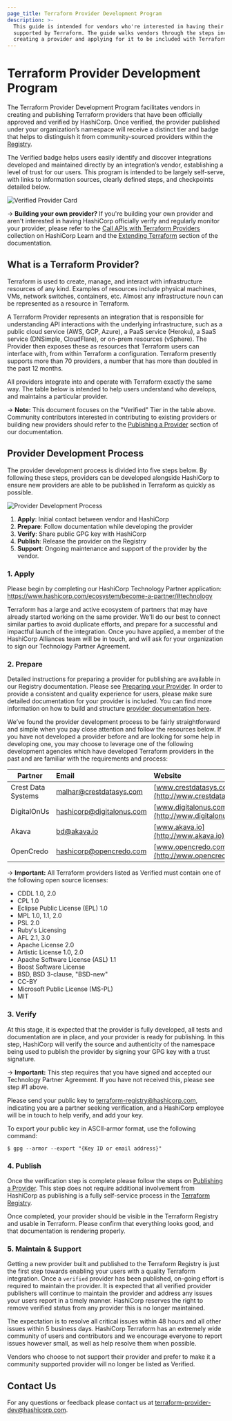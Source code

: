 ```yaml
---
page_title: Terraform Provider Development Program
description: >-
  This guide is intended for vendors who're interested in having their platform
  supported by Terraform. The guide walks vendors through the steps involved in
  creating a provider and applying for it to be included with Terraform.
---
```


# Terraform Provider Development Program

The Terraform Provider Development Program facilitates vendors in creating and publishing Terraform providers that have been officially approved and verified by HashiCorp. Once verified, the provider published under your organization’s namespace will receive a distinct tier and badge that helps to distinguish it from community-sourced providers within the [Registry](https://registry.terraform.io).

The Verified badge helps users easily identify and discover integrations developed and maintained directly by an integration’s vendor, establishing a level of trust for our users. This program is intended to be largely self-serve, with links to information sources, clearly defined steps, and checkpoints detailed below.

![Verified Provider Card](/img/docs/verified-card.png)

-> **Building your own provider?** If you're building your own provider and aren't interested in having HashiCorp officially verify and regularly monitor your provider, please refer to the [Call APIs with Terraform Providers](https://learn.hashicorp.com/collections/terraform/providers?utm_source=WEBSITEhttps://www.terraform.io/docs/extend/writing-custom-providers.htmlutm_medium=WEB_IOhttps://www.terraform.io/docs/extend/writing-custom-providers.htmlutm_offer=ARTICLE_PAGEhttps://www.terraform.io/docs/extend/writing-custom-providers.htmlutm_content=DOCS) collection on HashiCorp Learn and the [Extending Terraform](/plugin) section of the documentation.

## What is a Terraform Provider?

Terraform is used to create, manage, and interact with infrastructure resources of any kind. Examples of resources include physical machines, VMs, network switches, containers, etc. Almost any infrastructure noun can be represented as a resource in Terraform.

A Terraform Provider represents an integration that is responsible for understanding API interactions with the underlying infrastructure, such as a public cloud service (AWS, GCP, Azure), a PaaS service (Heroku), a SaaS service (DNSimple, CloudFlare), or on-prem resources (vSphere). The Provider then exposes these as resources that Terraform users can interface with, from within Terraform a configuration. Terraform presently supports more than 70 providers, a number that has more than doubled in the past 12 months.

All providers integrate into and operate with Terraform exactly the same way. The table below is intended to help users understand who develops, and maintains a particular provider.

<ProviderTable />
<p></p>

-> **Note:** This document focuses on the "Verified" Tier in the table above. Community contributors interested in contributing to existing providers or building new providers should refer to the [Publishing a Provider](/registry/providers/publishing) section of our documentation.

## Provider Development Process

The provider development process is divided into five steps below. By following these steps, providers can be developed alongside HashiCorp to ensure new providers are able to be published in Terraform as quickly as possible.

![Provider Development Process](/img/docs/program-steps.png)

1. **Apply**: Initial contact between vendor and HashiCorp
1. **Prepare**: Follow documentation while developing the provider
1. **Verify**: Share public GPG key with HashiCorp
1. **Publish**: Release the provider on the Registry
1. **Support**: Ongoing maintenance and support of the provider by the vendor.

### 1. Apply

Please begin by completing our HashiCorp Technology Partner application: <https://www.hashicorp.com/ecosystem/become-a-partner/#technology>

Terraform has a large and active ecosystem of partners that may have already started working on the same provider. We'll do our best to connect similar parties to avoid duplicate efforts, and prepare for a successful and impactful launch of the integration. Once you have applied, a member of the HashiCorp Alliances team will be in touch, and will ask for your organization to sign our Technology Partner Agreement.

### 2. Prepare

Detailed instructions for preparing a provider for publishing are available in our Registry documentation. Please see [Preparing your Provider](/registry/providers/publishing#preparing-your-provider). In order to provide a consistent and quality experience for users, please make sure detailed documentation for your provider is included. You can find more information on how to build and structure [provider documentation here](/registry/providers/docs).

We’ve found the provider development process to be fairly straightforward and simple when you pay close attention and follow the resources below. If you have not developed a provider before and are looking for some help in developing one, you may choose to leverage one of the following development agencies which have developed Terraform providers in the past and are familiar with the requirements and process:

| Partner            | Email                       | Website                                             |
| ------------------ | :-------------------------- | :-------------------------------------------------- |
| Crest Data Systems | <malhar@crestdatasys.com>   | [www.crestdatasys.com](http://www.crestdatasys.com) |
| DigitalOnUs        | <hashicorp@digitalonus.com> | [www.digitalonus.com](http://www.digitalonus.com)   |
| Akava              | <bd@akava.io>               | [www.akava.io](http://www.akava.io)                 |
| OpenCredo          | <hashicorp@opencredo.com>   | [www.opencredo.com](http://www.opencredo.com)       |

-> **Important:** All Terraform providers listed as Verified must contain one of the following open source licenses:

- CDDL 1.0, 2.0
- CPL 1.0
- Eclipse Public License (EPL) 1.0
- MPL 1.0, 1.1, 2.0
- PSL 2.0
- Ruby's Licensing
- AFL 2.1, 3.0
- Apache License 2.0
- Artistic License 1.0, 2.0
- Apache Software License (ASL) 1.1
- Boost Software License
- BSD, BSD 3-clause, "BSD-new"
- CC-BY
- Microsoft Public License (MS-PL)
- MIT

### 3. Verify

At this stage, it is expected that the provider is fully developed, all tests and documentation are in place, and your provider is ready for publishing. In this step, HashiCorp will verify the source and authenticity of the namespace being used to publish the provider by signing your GPG key with a trust signature.

-> **Important:** This step requires that you have signed and accepted our Technology Partner Agreement. If you have not received this, please see step #1 above.

Please send your public key to <terraform-registry@hashicorp.com>, indicating you are a partner seeking verification, and a HashiCorp employee will be in touch to help verify, and add your key.

To export your public key in ASCII-armor format, use the following command:

```
$ gpg --armor --export "{Key ID or email address}"
```

### 4. Publish

Once the verification step is complete please follow the steps on [Publishing a Provider](/registry/providers/publishing).  This step does not require additional involvement from HashiCorp as publishing is a fully self-service process in the [Terraform Registry](https://registry.terraform.io).

Once completed, your provider should be visible in the Terraform Registry and usable in Terraform. Please confirm that everything looks good, and that documentation is rendering properly.

### 5. Maintain & Support

Getting a new provider built and published to the Terraform Registry is just the first step towards enabling your users with a quality Terraform integration. Once a `verified` provider has been published, on-going effort is required to maintain the provider. It is expected that all verified provider publishers will continue to maintain the provider and address any issues your users report in a timely manner. HashiCorp reserves the right to remove verified status from any provider this is no longer maintained.

The expectation is to resolve all critical issues within 48 hours and all other issues within 5 business days. HashiCorp Terraform has an extremely wide community of users and contributors and we encourage everyone to report issues however small, as well as help resolve them when possible.

Vendors who choose to not support their provider and prefer to make it a community supported provider will no longer be listed as Verified.

## Contact Us

For any questions or feedback please contact us at <terraform-provider-dev@hashicorp.com>.
